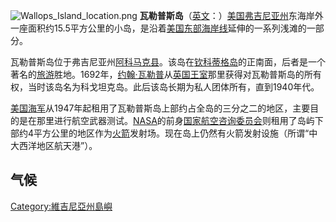 {{noteTA
|1=zh-hans:弗吉尼亚;zh-hk:維珍尼亞;zh-tw:維吉尼亞;
|d1=大陆：弗吉尼亚；香港：維珍尼亞；台灣：維吉尼亞
|G1=單位
}}
{{coord|37|51|N|75|28|W|region:US-VA_type:isle|display=title}}
[[File:Wallops_Island_location.png|thumb]]
'''瓦勒普斯岛'''（[[英文|英文]]：'''{{lang|en|Wallops Island}}'''）[[美国|美国]][[弗吉尼亚州|弗吉尼亚州]]东海岸外一座面积约15.5平方公里的小岛，是沿着[[美國東岸|美国东部海岸线]]延伸的一系列浅滩的一部分。

瓦勒普斯岛位于弗吉尼亚州[[阿科马克县|阿科马克县]]。该岛在[[钦科蒂格|钦科蒂格岛]]的正南面，后者是一个著名的[[旅游|旅游]]胜地。1692年，[[约翰·瓦勒普|约翰·瓦勒普]]从[[英国王室|英国王室]]那里获得对瓦勒普斯岛的所有权，当时该岛名为科戈坦克岛。此后该岛长期为私人团体所有，直到1940年代。

[[美国海军|美国海军]]从1947年起租用了瓦勒普斯岛上部约占全岛的三分之二的地区，主要目的是在那里进行航空武器测试。[[NASA|NASA]]的前身[[国家航空咨询委员会|国家航空咨询委员会]]则租用了岛屿下部约4平方公里的地区作为[[火箭|火箭]]发射场。现在岛上仍然有火箭发射设施（所谓“中大西洋地区航天港”）。
== 气候 ==
{{Weather box|width=auto
|location = 瓦勒普斯岛（1991–2020年正常值，1966年至今极端数据）
|single line = Y
| Jan high F = 46.2
| Feb high F = 48.5
| Mar high F = 54.5
| Apr high F = 64.3
| May high F = 72.7
| Jun high F = 81.3
| Jul high F = 86.1
| Aug high F = 84.2
| Sep high F = 78.7
| Oct high F = 69.1
| Nov high F = 58.8
| Dec high F = 50.5
|year high F = 66.2
|Jan mean F = 37.9
|Feb mean F = 39.8
|Mar mean F = 45.8
|Apr mean F = 55.1
|May mean F = 64.1
|Jun mean F = 73.2
|Jul mean F = 78.2
|Aug mean F = 76.5
|Sep mean F = 70.8
|Oct mean F = 60.2
|Nov mean F = 49.7
|Dec mean F = 42.0
|year mean F = 57.8
| Jan low F = 29.5
| Feb low F = 31.1
| Mar low F = 37.0
| Apr low F = 45.9
| May low F = 55.5
| Jun low F = 65.1
| Jul low F = 70.4
| Aug low F = 68.7
| Sep low F = 63.0
| Oct low F = 51.4
| Nov low F = 40.7
| Dec low F = 33.5
|year low F = 49.3
|Jan record high F = 79
|Feb record high F = 79
|Mar record high F = 86
|Apr record high F = 93
|May record high F = 97
|Jun record high F = 100
|Jul record high F = 102
|Aug record high F = 100
|Sep record high F = 96
|Oct record high F = 93
|Nov record high F = 82
|Dec record high F = 78
|year record high F =
|Jan record low F = 0
|Feb record low F = -1
|Mar record low F = 14
|Apr record low F = 26
|May record low F = 33
|Jun record low F = 43
|Jul record low F = 53
|Aug record low F = 48
|Sep record low F = 43
|Oct record low F = 29
|Nov record low F = 19
|Dec record low F = 4
|year record low F =
|Jan avg record high F =65.9
|Feb avg record high F =67.5
|Mar avg record high F =74.7
|Apr avg record high F =82.4
|May avg record high F =88.2
|Jun avg record high F =93.1
|Jul avg record high F =95.5
|Aug avg record high F =93.1
|Sep avg record high F =89.5
|Oct avg record high F =83.2
|Nov avg record high F =73.8
|Dec avg record high F =67.7
|year avg record high F=96.4
|Jan avg record low F =12.3
|Feb avg record low F =16.6
|Mar avg record low F =22.4
|Apr avg record low F =32.1
|May avg record low F =42.4
|Jun avg record low F =52.4
|Jul avg record low F =60.5
|Aug avg record low F =59.2
|Sep avg record low F =49.6
|Oct avg record low F =36.0
|Nov avg record low F =25.9
|Dec avg record low F =19.3
|year avg record low F=9.9
|precipitation colour = green
| Jan precipitation inch = 3.15
| Feb precipitation inch = 2.81
| Mar precipitation inch = 3.91
| Apr precipitation inch = 3.12
| May precipitation inch = 3.20
| Jun precipitation inch = 3.39
| Jul precipitation inch = 4.37
| Aug precipitation inch = 4.32
| Sep precipitation inch = 4.33
| Oct precipitation inch = 4.02
| Nov precipitation inch = 2.88
| Dec precipitation inch = 3.75
|year precipitation inch = 
| unit precipitation days = 0.01 in
| Jan precipitation days = 10.8
| Feb precipitation days = 9.4
| Mar precipitation days = 10.9
| Apr precipitation days = 10.5
| May precipitation days = 11.0
| Jun precipitation days = 10.1
| Jul precipitation days = 10.7
| Aug precipitation days = 9.0
| Sep precipitation days = 8.4
| Oct precipitation days = 8.4
| Nov precipitation days = 8.7
| Dec precipitation days = 10.5
| year precipitation days = 
|Jan snow inch = 3.7
|Feb snow inch = 2.6
|Mar snow inch = 0.7
|Apr snow inch = 0.2
|May snow inch = 0.0
|Jun snow inch = 0.0
|Jul snow inch = 0.0
|Aug snow inch = 0.0
|Sep snow inch = 0.0
|Oct snow inch = 0.0
|Nov snow inch = 0.01
|Dec snow inch = 1.6
|year snow inch = 
|unit snow days = 0.1 in
|Jan snow days = 2.0
|Feb snow days = 1.4
|Mar snow days = 0.8
|Apr snow days = 0.1
|May snow days = 0.0
|Jun snow days = 0.0
|Jul snow days = 0.0
|Aug snow days = 0.0
|Sep snow days = 0.0
|Oct snow days = 0.0
|Nov snow days = 0.04
|Dec snow days = 0.7
|year snow days = 
|source 1 = NOAA<ref>{{cite web
| url = https://www.weather.gov/wrh/Climate?wfo=akq
| title = NOWData - NOAA Online Weather Data
| publisher = [[National_Oceanic_and_Atmospheric_Administration|National Oceanic and Atmospheric Administration]]
| accessdate = July 25, 2021
| archive-date = 2021-12-15
| archive-url = https://web.archive.org/web/20211215221722/https://www.weather.gov/wrh/climate?wfo=akq
| dead-url = no
}}</ref><ref>{{cite web
| url = https://www.ncei.noaa.gov/access/services/data/v1?dataset=normals-monthly-1991-2020&startDate=0001-01-01&endDate=9996-12-31&stations=USC00281351&format=pdf
| title = Summary of Monthly Normals 1991-2020
| publisher = [[National_Oceanic_and_Atmospheric_Administration|National Oceanic and Atmospheric Administration]]
| accessdate = May 13, 2021
| archive-date = 2021-05-10
| archive-url = https://web.archive.org/web/20210510193734/https://www.ncei.noaa.gov/access/services/data/v1?dataset=normals-monthly-1991-2020&startDate=0001-01-01&endDate=9996-12-31&stations=USC00281351&format=pdf
| dead-url = no
}}</ref> }}

{{Authority control}}
{{DEFAULTSORT:Wallops Island}}
[[Category:維吉尼亞州島嶼|Category:維吉尼亞州島嶼]]